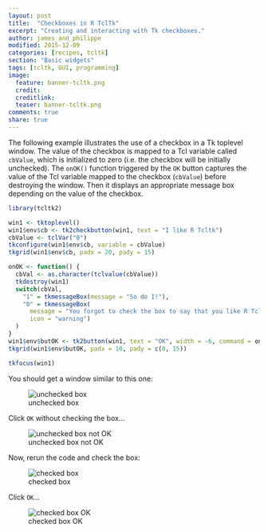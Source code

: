 ```yaml
---
layout: post
title:  "Checkboxes in R TclTk"
excerpt: "Creating and interacting with Tk checkboxes."
author: james_and_philippe
modified: 2015-12-09
categories: [recipes, tcltk]
section: "Basic widgets"
tags: [tcltk, GUI, programming]
image:
  feature: banner-tcltk.png
  credit: 
  creditlink: 
  teaser: banner-tcltk.png
comments: true
share: true
---
```


The following example illustrates the use of a checkbox in a Tk toplevel window. The value of the checkbox is mapped to a Tcl variable called `cbValue`, which is initialized to zero (i.e. the checkbox will be initially unchecked). The `onOK()` function triggered by the `OK` button captures the value of the Tcl variable mapped to the checkbox (`cbValue`) before destroying the window. Then it displays an appropriate message box depending on the value of the checkbox.


```r
library(tcltk2)

win1 <- tktoplevel()
win1$env$cb <- tk2checkbutton(win1, text = "I like R Tcltk")
cbValue <- tclVar("0")
tkconfigure(win1$env$cb, variable = cbValue)
tkgrid(win1$env$cb, padx = 20, pady = 15)

onOK <- function() {
  cbVal <- as.character(tclvalue(cbValue))
  tkdestroy(win1)
  switch(cbVal,
    "1" = tkmessageBox(message = "So do I!"),
    "0" = tkmessageBox(
      message = "You forgot to check the box to say that you like R TclTk!",
      icon = "warning")
  )  
}
win1$env$butOK <- tk2button(win1, text = "OK", width = -6, command = onOK)
tkgrid(win1$env$butOK, padx = 10, pady = c(0, 15))

tkfocus(win1)
```

You should get a window similar to this one:

![unchecked box]({{ site.images }}/recipes-tcltk/checkbox.png)

Click `OK` without checking the box...

![unchecked box not OK]({{ site.images }}/recipes-tcltk/checkbox2.png)

Now, rerun the code and check the box:

![checked box]({{ site.images }}/recipes-tcltk/checkbox3.png)

Click `OK`...

![checked box OK]({{ site.images }}/recipes-tcltk/checkbox4.png)
